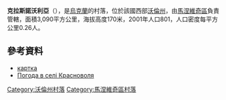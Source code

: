 {{coord|51|6|25|N|25|51|5|E|scale:30000|display=title}}

'''克拉斯諾沃利亞'''（{{lang-uk|Красноволя}}），是[[烏克蘭|烏克蘭]]的村落，位於該國西部[[沃倫州|沃倫州]]，由[[馬涅維奇區|馬涅維奇區]]負責管轄，面積3,090平方公里，海拔高度170米，2001年人口801，人口密度每平方公里0.26人。

==參考資料==
*[http://gska2.rada.gov.ua/pls/z7502/A005?rdat1=22.11.2009&rf7571=4360 картка]{{dead link|date=2017年11月 |bot=InternetArchiveBot |fix-attempted=yes }}
* [http://weather.in.ua/ua/volynskaja/12072 Погода в селі Красноволя] {{Wayback|url=http://weather.in.ua/ua/volynskaja/12072 |date=20200813002414 }}

[[Category:沃倫州村落|Category:沃倫州村落]]
[[Category:馬涅維奇區村落|Category:馬涅維奇區村落]]


{{Volyn-geo-stub}}